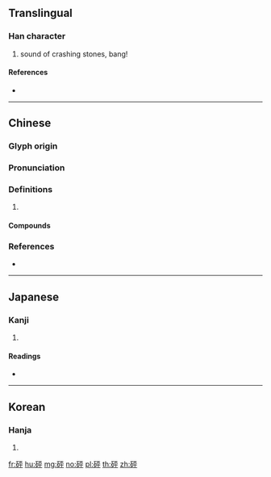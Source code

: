 {{character info/new}}
==Translingual==

===Han character===
{{Han char|rn=112|rad=石|as=05|sn=10|four=11649|canj=MRMFJ}}

# sound of crashing stones, bang!

====References====
* {{Han ref|kx=0829.180|dkj=24115|dj=1243.370|hdz=42422.190|uh=7830|ud=30768|bh=AF79|bd=44921}}

----

==Chinese==
{{zh-forms}}

===Glyph origin===
{{Han etym}}

===Pronunciation===
{{zh-pron
|m=pēng
|c=paang1,ping1,ping4
|mn=qz,xm,zz:pheng/qz,xm,zz:phiang
|mc=y
|oc=y
|cat=
}}
{{zh-attn-split}}

===Definitions===
{{zh-hanzi}}

# {{rfdef|zh}}

====Compounds====
{{zh-der|硼砰|砰訇|砰然|砰砰}}

===References===
* {{R:yue:mfccd}}

----

==Japanese==

===Kanji===
{{ja-kanji|grade=|rs=石05}}

# {{defn|lang=ja|sort=石05}}

====Readings====
* {{ja-readings|on=[[ほう]] (hō), [[ひょう]] (hyō)|kun=[[ずり]] (zuri)|nanori=}}

----

==Korean==

===Hanja===
{{ko-hanja|hangeul=팽|eumhun=|rv=paeng|mr=p'aeng|y=phayng}}

# {{defn|lang=ko|sort=石05}}

[[fr:砰]]
[[hu:砰]]
[[mg:砰]]
[[no:砰]]
[[pl:砰]]
[[th:砰]]
[[zh:砰]]